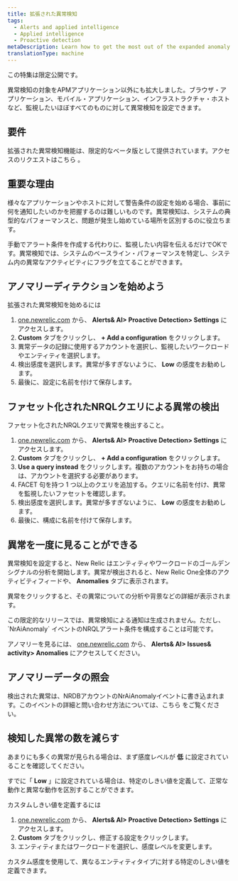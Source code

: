 ```yaml
---
title: 拡張された異常検知
tags:
  - Alerts and applied intelligence
  - Applied intelligence
  - Proactive detection
metaDescription: Learn how to get the most out of the expanded anomaly detection limited release.
translationType: machine
---
```


<Callout variant="important">
  この特集は限定公開です。
</Callout>

異常検知の対象をAPMアプリケーション以外にも拡大しました。ブラウザ・アプリケーション、モバイル・アプリケーション、インフラストラクチャ・ホストなど、監視したいほぼすべてのものに対して異常検知を設定できます。

## 要件

拡張された異常検知機能は、限定的なベータ版として提供されています。アクセスのリクエストはこちら [](https://sgnf.typeform.com/to/Y9pRHOTa)。

## 重要な理由

様々なアプリケーションやホストに対して警告条件の設定を始める場合、事前に何を通知したいのかを把握するのは難しいものです。異常検知は、システムの典型的なパフォーマンスと、問題が発生し始めている場所を区別するのに役立ちます。

手動でアラート条件を作成する代わりに、監視したい内容を伝えるだけでOKです。異常検知では、システムのベースライン・パフォーマンスを特定し、システム内の異常なアクティビティにフラグを立てることができます。

## アノマリーディテクションを始めよう

拡張された異常検知を始めるには

1. [one.newrelic.com](https://one.newrelic.com) から、 **Alerts& AI> Proactive Detection> Settings** にアクセスします。
2. **Custom** タブをクリックし、 **+ Add a configuration** をクリックします。
3. 異常データの記録に使用するアカウントを選択し、監視したいワークロードやエンティティを選択します。
4. 検出感度を選択します。異常が多すぎないように、 **Low** の感度をお勧めします。
5. 最後に、設定に名前を付けて保存します。

## ファセット化されたNRQLクエリによる異常の検出

ファセット化されたNRQLクエリで異常を検出すること。

1. [one.newrelic.com](https://one.newrelic.com) から、 **Alerts& AI> Proactive Detection> Settings** にアクセスします。
2. **Custom** タブをクリックし、 **+ Add a configuration** をクリックします。
3. **Use a query instead** をクリックします。複数のアカウントをお持ちの場合は、アカウントを選択する必要があります。
4. FACET 句を持つ 1 つ以上のクエリを追加する。クエリに名前を付け、異常を監視したいファセットを確認します。
5. 検出感度を選択します。異常が多すぎないように、 **Low** の感度をお勧めします。
6. 最後に、構成に名前を付けて保存します。

## 異常を一度に見ることができる

異常検知を設定すると、New Relic はエンティティやワークロードのゴールデンシグナルの分析を開始します。異常が検出されると、New Relic One全体のアクティビティフィードや、 **Anomalies** タブに表示されます。

異常をクリックすると、その異常についての分析や背景などの詳細が表示されます。

<Callout variant="tip">
  この限定的なリリースでは、異常検知による通知は生成されません。ただし、 `NrAiAnomaly` イベントのNRQLアラート条件を構成することは可能です。
</Callout>

アノマリーを見るには、 [one.newrelic.com](https://one.newrelic.com) から、 **Alerts& AI> Issues& activity> Anomalies** にアクセスしてください。

## アノマリーデータの照会

検出された異常は、NRDBアカウントのNrAiAnomalyイベントに書き込まれます。このイベントの詳細と問い合わせ方法については、こちら [](/docs/alerts-applied-intelligence/applied-intelligence/proactive-detection/proactive-detection-applied-intelligence/#anomaly-events)をご覧ください。

## 検知した異常の数を減らす

あまりにも多くの異常が見られる場合は、まず感度レベルが **低** に設定されていることを確認してください。

すでに「 **Low** 」に設定されている場合は、特定のしきい値を定義して、正常な動作と異常な動作を区別することができます。

カスタムしきい値を定義するには

1. [one.newrelic.com](https://one.newrelic.com) から、 **Alerts& AI> Proactive Detection> Settings** にアクセスします。
2. **Custom** タブをクリックし、修正する設定をクリックします。
3. エンティティまたはワークロードを選択し、感度レベルを変更します。

カスタム感度を使用して、異なるエンティティタイプに対する特定のしきい値を定義できます。
